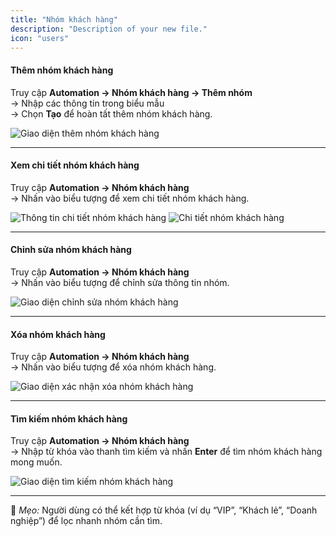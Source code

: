 ```yaml
---
title: "Nhóm khách hàng"
description: "Description of your new file."
icon: "users"
---
```


#### **Thêm nhóm khách hàng**

Truy cập **Automation → Nhóm khách hàng → Thêm nhóm**\
→ Nhập các thông tin trong biểu mẫu\
→ Chọn **Tạo** để hoàn tất thêm nhóm khách hàng.

<Frame caption="Thêm nhóm khách hàng">
  <img
    src="https://aimini-upload.sgp1.digitaloceanspaces.com/image582_89bc70e1d2.png"
    alt="Giao diện thêm nhóm khách hàng"
    style={{ borderRadius:"0.5rem" }}
  />
</Frame>

---

#### **Xem chi tiết nhóm khách hàng**

Truy cập **Automation → Nhóm khách hàng**\
→ Nhấn vào biểu tượng <Icon icon="eye" color="#cfcfcf" size={15} /> để xem chi tiết nhóm khách hàng.

<Frame caption="Xem chi tiết nhóm khách hàng">
  <img
    src="https://aimini-upload.sgp1.digitaloceanspaces.com/image584_f251ffed29.png"
    alt="Thông tin chi tiết nhóm khách hàng"
    style={{ borderRadius:"0.5rem" }}
  />
</Frame>

<Frame caption="Xem chi tiết nhóm khách hàng">
  <img
    src="https://aimini-upload.sgp1.digitaloceanspaces.com/image583_9b55b5bbf0.png"
    alt="Chi tiết nhóm khách hàng"
    style={{ borderRadius:"0.5rem" }}
  />
</Frame>

---

#### **Chỉnh sửa nhóm khách hàng**

Truy cập **Automation → Nhóm khách hàng**\
→ Nhấn vào biểu tượng <Icon icon="edit" color="#cfcfcf" size={15} /> để chỉnh sửa thông tin nhóm.

<Frame caption="Chỉnh sửa nhóm khách hàng">
  <img
    src="https://aimini-upload.sgp1.digitaloceanspaces.com/image585_2b4a171d0a.png"
    alt="Giao diện chỉnh sửa nhóm khách hàng"
    style={{ borderRadius:"0.5rem" }}
  />
</Frame>

---

#### **Xóa nhóm khách hàng**

Truy cập **Automation → Nhóm khách hàng**\
→ Nhấn vào biểu tượng <Icon icon="trash-can" color="#ff0000" size={15} /> để xóa nhóm khách hàng.

<Frame caption="Xóa nhóm khách hàng">
  <img
    src="https://aimini-upload.sgp1.digitaloceanspaces.com/image586_52ce47c4a8.png"
    alt="Giao diện xác nhận xóa nhóm khách hàng"
    style={{ borderRadius:"0.5rem" }}
  />
</Frame>

---

#### **Tìm kiếm nhóm khách hàng**

Truy cập **Automation → Nhóm khách hàng**\
→ Nhập từ khóa vào thanh tìm kiếm và nhấn **Enter** để tìm nhóm khách hàng mong muốn.

<Frame caption="Tìm kiếm nhóm khách hàng">
  <img
    src="https://aimini-upload.sgp1.digitaloceanspaces.com/image587_7ae7cb9676.png"
    alt="Giao diện tìm kiếm nhóm khách hàng"
    style={{ borderRadius:"0.5rem" }}
  />
</Frame>

---

📘 _Mẹo:_ Người dùng có thể kết hợp từ khóa (ví dụ “VIP”, “Khách lẻ”, “Doanh nghiệp”) để lọc nhanh nhóm cần tìm.